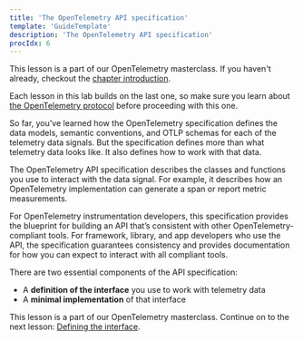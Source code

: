 ```yaml
---
title: 'The OpenTelemetry API specification'
template: 'GuideTemplate'
description: 'The OpenTelemetry API specification'
procIdx: 6
---
```


<Callout variant="course">

This lesson is a part of our OpenTelemetry masterclass. If you haven't already, checkout the [chapter introduction](/opentelemetry-masterclass/fundamentals).

Each lesson in this lab builds on the last one, so make sure you learn about [the OpenTelemetry protocol](/opentelemetry-masterclass/fundamentals/otlp) before proceeding with this one.

</Callout>

So far, you’ve learned how the OpenTelemetry specification defines the data models, semantic conventions, and OTLP schemas for each of the telemetry data signals. But the specification defines more than what telemetry data looks like. It also defines how to work with that data.

The OpenTelemetry API specification describes the classes and functions you use to interact with the data signal. For example, it describes how an OpenTelemetry implementation can generate a span or report metric measurements.

For OpenTelemetry instrumentation developers, this specification provides the blueprint for building an API that’s consistent with other OpenTelemetry-compliant tools. For framework, library, and app developers who use the API, the specification guarantees consistency and provides documentation for how you can expect to interact with all compliant tools.

There are two essential components of the API specification:

- A **definition of the interface** you use to work with telemetry data
- A **minimal implementation** of that interface

<Callout variant="course">

This lesson is a part of our OpenTelemetry masterclass. Continue on to the next lesson: [Defining the interface](/opentelemetry-masterclass/fundamentals/defining-the-interface).

</Callout>
